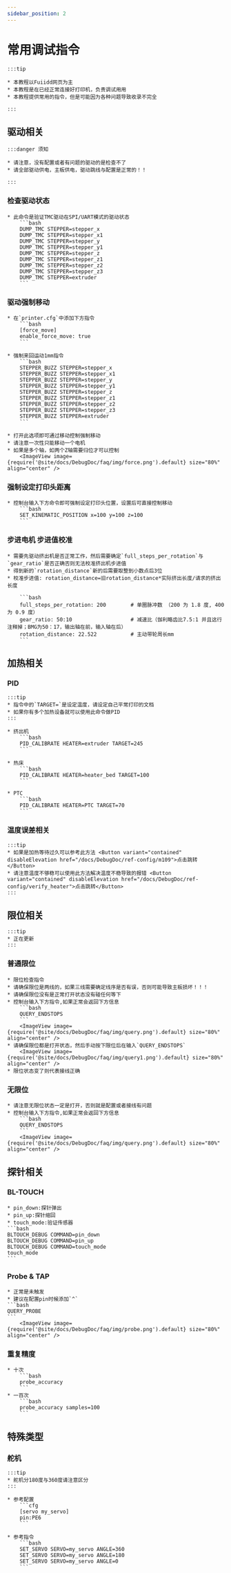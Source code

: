 ```yaml
---
sidebar_position: 2
---
```


# 常用调试指令

    :::tip

    * 本教程以Fuiidd网页为主
    * 本教程是在已经正常连接好打印机，负责调试用用
    * 本教程提供常用的指令，但是可能因为各种问题导致收录不完全

    :::

## 驱动相关

    :::danger 须知

    * 请注意，没有配置或者有问题的驱动的是检查不了
    * 请全部驱动供电，主板供电，驱动跳线与配置是正常的！！

    :::


### 检查驱动状态

    * 此命令是验证TMC驱动在SPI/UART模式的驱动状态
        ```bash
        DUMP_TMC STEPPER=stepper_x
        DUMP_TMC STEPPER=stepper_x1
        DUMP_TMC STEPPER=stepper_y
        DUMP_TMC STEPPER=stepper_y1
        DUMP_TMC STEPPER=stepper_z
        DUMP_TMC STEPPER=stepper_z1
        DUMP_TMC STEPPER=stepper_z2
        DUMP_TMC STEPPER=stepper_z3
        DUMP_TMC STEPPER=extruder
        ```

### 驱动强制移动

    * 在`printer.cfg`中添加下方指令
        ```bash
        [force_move]
        enable_force_move: true
        ```

    * 强制来回运动1mm指令
        ```bash
        STEPPER_BUZZ STEPPER=stepper_x
        STEPPER_BUZZ STEPPER=stepper_x1
        STEPPER_BUZZ STEPPER=stepper_y
        STEPPER_BUZZ STEPPER=stepper_y1
        STEPPER_BUZZ STEPPER=stepper_z
        STEPPER_BUZZ STEPPER=stepper_z1
        STEPPER_BUZZ STEPPER=stepper_z2
        STEPPER_BUZZ STEPPER=stepper_z3
        STEPPER_BUZZ STEPPER=extruder
        ```

    * 打开此选项即可通过移动控制强制移动
    * 请注意一次性只能移动一个电机
    * 如果是多个轴，如两个Z轴需要归位才可以控制
        <ImageView image={require('@site/docs/DebugDoc/faq/img/force.png').default} size="80%" align="center" />

### 强制设定打印头距离

    * 控制台输入下方命令即可强制设定打印头位置，设置后可直接控制移动
        ```bash
        SET_KINEMATIC_POSITION x=100 y=100 z=100
        ```
### 步进电机 步进值校准
    * 需要先驱动挤出机是否正常工作，然后需要确定`full_steps_per_rotation`与`gear_ratio`是否正确否则无法校准挤出机步进值
    * 得到新的`rotation_distance`新的后需要取整到小数点后3位
    * 校准步进值: rotation_distance=旧rotation_distance*实际挤出长度/请求的挤出长度
    
        ```bash
        full_steps_per_rotation: 200        # 单圈脉冲数 （200 为 1.8 度, 400 为 0.9 度）
        gear_ratio: 50:10                   # 减速比（伽利略齿比7.5:1 并且这行注释掉；BMG为50：17，输出轴在前，输入轴在后）
        rotation_distance: 22.522           # 主动带轮周长mm
        ```
## 加热相关

### PID
    :::tip
    * 指令中的`TARGET=`是设定温度，请设定自己平常打印的文档
    * 如果你有多个加热设备就可以使用此命令做PID
    :::

    * 挤出机
        ```bash
        PID_CALIBRATE HEATER=extruder TARGET=245
        ```

    * 热床
        ```bash
        PID_CALIBRATE HEATER=heater_bed TARGET=100
        ```

    * PTC
        ```bash
        PID_CALIBRATE HEATER=PTC TARGET=70
        ```

### 温度误差相关

    :::tip
    * 如果是加热等待过久可以参考此方法 <Button variant="contained" disableElevation href="/docs/DebugDoc/ref-config/m109">点击跳转</Button>
    * 请注意温度不够稳可以使用此方法解决温度不稳导致的报错 <Button variant="contained" disableElevation href="/docs/DebugDoc/ref-config/verify_heater">点击跳转</Button>
    :::

## 限位相关

    :::tip
    * 正在更新
    :::

### 普通限位
    * 限位检查指令
    * 请确保限位是两线的，如果三线需要确定线序是否有误，否则可能导致主板损坏！！！
    * 请确保限位没有是正常打开状态没有碰任何等下
    * 控制台输入下方指令,如果正常会返回下方信息
        ```bash
        QUERY_ENDSTOPS
        ```
        <ImageView image={require('@site/docs/DebugDoc/faq/img/query.png').default} size="80%" align="center" />
    * 请确保限位都是打开状态，然后手动按下限位后在输入`QUERY_ENDSTOPS`
        <ImageView image={require('@site/docs/DebugDoc/faq/img/query1.png').default} size="80%" align="center" />
    * 限位状态变了则代表接线正确

### 无限位
    * 请注意无限位状态一定是打开，否则就是配置或者接线有问题
    * 控制台输入下方指令,如果正常会返回下方信息
        ```bash
        QUERY_ENDSTOPS
        ```
        <ImageView image={require('@site/docs/DebugDoc/faq/img/query.png').default} size="80%" align="center" />

## 探针相关

### BL-TOUCH

    * pin_down:探针弹出
    * pin_up:探针缩回
    * touch_mode:验证传感器
    ```bash
    BLTOUCH_DEBUG COMMAND=pin_down
    BLTOUCH_DEBUG COMMAND=pin_up
    BLTOUCH_DEBUG COMMAND=touch_mode
    touch_mode
    ```

### Probe & TAP

    * 正常是未触发
    * 建议在配置pin时候添加`^`
    ```bash
    QUERY_PROBE
    ```
        <ImageView image={require('@site/docs/DebugDoc/faq/img/probe.png').default} size="80%" align="center" />

### 重复精度
    * 十次
        ```bash
        probe_accuracy
        ```
    * 一百次
        ```bash
        probe_accuracy samples=100
        ```

## 特殊类型

### 舵机

    :::tip
    * 舵机分180度与360度请注意区分
    :::

    * 参考配置
        ```cfg
        [servo my_servo]
        pin:PE6
        ```

    * 参考指令
        ```bash
        SET_SERVO SERVO=my_servo ANGLE=360
        SET_SERVO SERVO=my_servo ANGLE=180
        SET_SERVO SERVO=my_servo ANGLE=0
        ```


